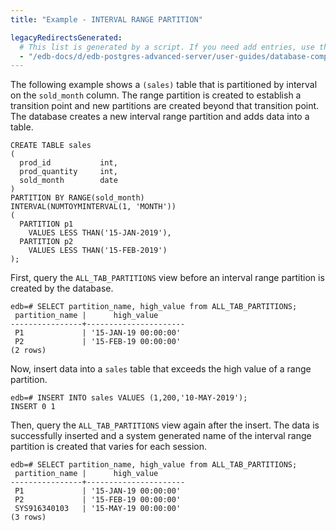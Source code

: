 ```yaml
---
title: "Example - INTERVAL RANGE PARTITION"

legacyRedirectsGenerated:
  # This list is generated by a script. If you need add entries, use the `legacyRedirects` key.
  - "/edb-docs/d/edb-postgres-advanced-server/user-guides/database-compatibility-table-partitioning-guide/13/example_interval_range_partition.html"
---
```


<div id="example_interval_range_partition" class="registered_link"></div>

The following example shows a `(sales)` table that is partitioned by interval on the `sold_month` column. The range partition is created to establish a transition point and new partitions are created beyond that transition point. The database creates a new interval range partition and adds data into a table.

```text
CREATE TABLE sales
(
  prod_id           int,
  prod_quantity     int,
  sold_month        date
)
PARTITION BY RANGE(sold_month)
INTERVAL(NUMTOYMINTERVAL(1, 'MONTH'))
(
  PARTITION p1
    VALUES LESS THAN('15-JAN-2019'),
  PARTITION p2
    VALUES LESS THAN('15-FEB-2019')
);
```

First, query the `ALL_TAB_PARTITIONS` view before an interval range partition is created by the database.

```text
edb=# SELECT partition_name, high_value from ALL_TAB_PARTITIONS;
 partition_name |      high_value
----------------+----------------------
 P1             | '15-JAN-19 00:00:00'
 P2             | '15-FEB-19 00:00:00'
(2 rows)
```

Now, insert data into a `sales` table that exceeds the high value of a range partition.

```text
edb=# INSERT INTO sales VALUES (1,200,'10-MAY-2019');
INSERT 0 1
```

Then, query the `ALL_TAB_PARTITIONS` view again after the insert. The data is successfully inserted and a system generated name of the interval range partition is created that varies for each session.

```text
edb=# SELECT partition_name, high_value from ALL_TAB_PARTITIONS;
 partition_name |      high_value
----------------+----------------------
 P1             | '15-JAN-19 00:00:00'
 P2             | '15-FEB-19 00:00:00'
 SYS916340103   | '15-MAY-19 00:00:00'
(3 rows)
```

